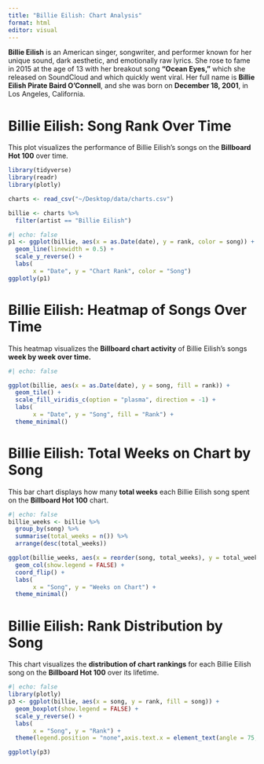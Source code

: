 ```yaml
---
title: "Billie Eilish: Chart Analysis"
format: html
editor: visual
---
```


**Billie Eilish** is an American singer, songwriter, and performer known for her unique sound, dark aesthetic, and emotionally raw lyrics. She rose to fame in 2015 at the age of 13 with her breakout song **“Ocean Eyes,”** which she released on SoundCloud and which quickly went viral. Her full name is **Billie Eilish Pirate Baird O’Connell**, and she was born on **December 18, 2001**, in Los Angeles, California.

# Billie Eilish: Song Rank Over Time

This plot visualizes the performance of Billie Eilish’s songs on the **Billboard Hot 100** over time.

```r

library(tidyverse)
library(readr)
library(plotly)

charts <- read_csv("~/Desktop/data/charts.csv")

billie <- charts %>%
  filter(artist == "Billie Eilish")
```

```r
#| echo: false
p1 <- ggplot(billie, aes(x = as.Date(date), y = rank, color = song)) +
  geom_line(linewidth = 0.5) +
  scale_y_reverse() +
  labs(
       x = "Date", y = "Chart Rank", color = "Song") 
ggplotly(p1)  

```

# Billie Eilish: Heatmap of Songs Over Time

This heatmap visualizes the **Billboard chart activity** of Billie Eilish’s songs **week by week over time.**

```r
#| echo: false

ggplot(billie, aes(x = as.Date(date), y = song, fill = rank)) +
  geom_tile() +
  scale_fill_viridis_c(option = "plasma", direction = -1) +
  labs(
       x = "Date", y = "Song", fill = "Rank") +
  theme_minimal()


```

# Billie Eilish: Total Weeks on Chart by Song

This bar chart displays how many **total weeks** each Billie Eilish song spent on the **Billboard Hot 100** chart.

```r
#| echo: false
billie_weeks <- billie %>%
  group_by(song) %>%
  summarise(total_weeks = n()) %>%
  arrange(desc(total_weeks))

ggplot(billie_weeks, aes(x = reorder(song, total_weeks), y = total_weeks, fill = song)) +
  geom_col(show.legend = FALSE) +
  coord_flip() +
  labs(
       x = "Song", y = "Weeks on Chart") +
  theme_minimal()

```

# Billie Eilish: Rank Distribution by Song

This chart visualizes the **distribution of chart rankings** for each Billie Eilish song on the **Billboard Hot 100** over its lifetime.

```r
#| echo: false
library(plotly)
p3 <- ggplot(billie, aes(x = song, y = rank, fill = song)) +
  geom_boxplot(show.legend = FALSE) +
  scale_y_reverse() +
  labs(
       x = "Song", y = "Rank") +
  theme(legend.position = "none",axis.text.x = element_text(angle = 75,hjust = 1))

ggplotly(p3)

```
